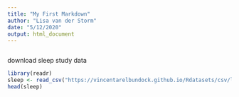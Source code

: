 ```yaml
---
title: "My First Markdown"
author: "Lisa van der Storm"
date: "5/12/2020"
output: html_document
---
```


```r

```

download sleep study data
```r
library(readr)
sleep <- read_csv("https://vincentarelbundock.github.io/Rdatasets/csv/lme4/sleepstudy.csv")
head(sleep)
```